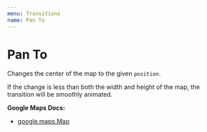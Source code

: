 ```yaml
---
menu: Transitions
name: Pan To
---
```



# Pan To

Changes the center of the map to the given `position`.

If the change is less than both the width and height of the map, the transition will be smoothly animated.

**Google Maps Docs:**

- [google.maps.Map](https://developers.google.com/maps/documentation/javascript/reference#Map)

<Playground>
  <GoogleMap
    zoom={8}
    maps={google.maps}
    style={{ height: '320px' }}
    center={{ lat: 36.964, lng: -122.015 }}
  >
    <PanTo position={{ lat: 36.964, lng: -122.015 }} />
  </GoogleMap>
</Playground>

<PropsTable of={PanTo} />
